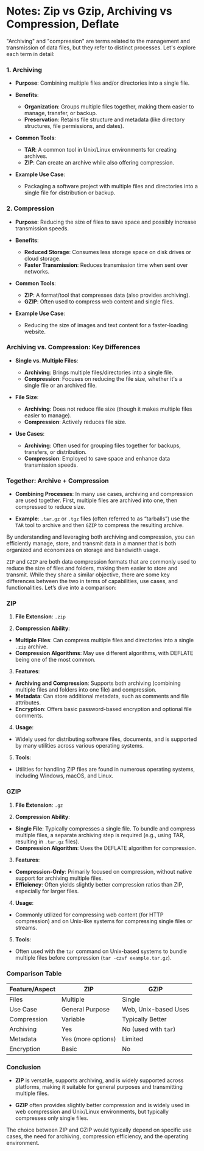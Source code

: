 # Notes: Zip vs Gzip, Archiving vs Compression, Deflate

"Archiving" and "compression" are terms related to the management and transmission of data files, but they refer to distinct processes. Let's explore each term in detail:

### 1. Archiving

- **Purpose**: Combining multiple files and/or directories into a single file.

- **Benefits**:
  - **Organization**: Groups multiple files together, making them easier to manage, transfer, or backup.
  - **Preservation**: Retains file structure and metadata (like directory structures, file permissions, and dates).

- **Common Tools**:
  - **TAR**: A common tool in Unix/Linux environments for creating archives.
  - **ZIP**: Can create an archive while also offering compression.

- **Example Use Case**:
  - Packaging a software project with multiple files and directories into a single file for distribution or backup.

### 2. Compression

- **Purpose**: Reducing the size of files to save space and possibly increase transmission speeds.

- **Benefits**:
  - **Reduced Storage**: Consumes less storage space on disk drives or cloud storage.
  - **Faster Transmission**: Reduces transmission time when sent over networks.

- **Common Tools**:
  - **ZIP**: A format/tool that compresses data (also provides archiving).
  - **GZIP**: Often used to compress web content and single files.

- **Example Use Case**:
  - Reducing the size of images and text content for a faster-loading website.

### Archiving vs. Compression: Key Differences

- **Single vs. Multiple Files**:
  - **Archiving**: Brings multiple files/directories into a single file.
  - **Compression**: Focuses on reducing the file size, whether it's a single file or an archived file.

- **File Size**:
  - **Archiving**: Does not reduce file size (though it makes multiple files easier to manage).
  - **Compression**: Actively reduces file size.

- **Use Cases**:
  - **Archiving**: Often used for grouping files together for backups, transfers, or distribution.
  - **Compression**: Employed to save space and enhance data transmission speeds.

### Together: Archive + Compression

- **Combining Processes**: In many use cases, archiving and compression are used together. First, multiple files are archived into one, then compressed to reduce size.

- **Example**: `.tar.gz` or `.tgz` files (often referred to as “tarballs”) use the `TAR` tool to archive and then `GZIP` to compress the resulting archive.

By understanding and leveraging both archiving and compression, you can efficiently manage, store, and transmit data in a manner that is both organized and economizes on storage and bandwidth usage.


`ZIP` and `GZIP` are both data compression formats that are commonly used to reduce the size of files and folders, making them easier to store and transmit. While they share a similar objective, there are some key differences between the two in terms of capabilities, use cases, and functionalities. Let’s dive into a comparison:

### ZIP

1. **File Extension**: `.zip`

2. **Compression Ability**:
  - **Multiple Files**: Can compress multiple files and directories into a single `.zip` archive.
  - **Compression Algorithms**: May use different algorithms, with DEFLATE being one of the most common.

3. **Features**:
  - **Archiving and Compression**: Supports both archiving (combining multiple files and folders into one file) and compression.
  - **Metadata**: Can store additional metadata, such as comments and file attributes.
  - **Encryption**: Offers basic password-based encryption and optional file comments.

4. **Usage**:
  - Widely used for distributing software files, documents, and is supported by many utilities across various operating systems.

5. **Tools**:
  - Utilities for handling ZIP files are found in numerous operating systems, including Windows, macOS, and Linux.

### GZIP

1. **File Extension**: `.gz`

2. **Compression Ability**:
  - **Single File**: Typically compresses a single file. To bundle and compress multiple files, a separate archiving step is required (e.g., using TAR, resulting in `.tar.gz` files).
  - **Compression Algorithm**: Uses the DEFLATE algorithm for compression.

3. **Features**:
  - **Compression-Only**: Primarily focused on compression, without native support for archiving multiple files.
  - **Efficiency**: Often yields slightly better compression ratios than ZIP, especially for larger files.

4. **Usage**:
  - Commonly utilized for compressing web content (for HTTP compression) and on Unix-like systems for compressing single files or streams.

5. **Tools**:
  - Often used with the `tar` command on Unix-based systems to bundle multiple files before compression (`tar -czvf example.tar.gz`).

### Comparison Table

| Feature/Aspect | ZIP               | GZIP                 |
|----------------|-------------------|----------------------|
| Files          | Multiple          | Single               |
| Use Case       | General Purpose   | Web, Unix-based Uses |
| Compression    | Variable          | Typically Better     |
| Archiving      | Yes               | No (used with `tar`) |
| Metadata       | Yes (more options)| Limited              |
| Encryption     | Basic             | No                   |

### Conclusion

- **ZIP** is versatile, supports archiving, and is widely supported across platforms, making it suitable for general purposes and transmitting multiple files.

- **GZIP** often provides slightly better compression and is widely used in web compression and Unix/Linux environments, but typically compresses only single files.

The choice between ZIP and GZIP would typically depend on specific use cases, the need for archiving, compression efficiency, and the operating environment.